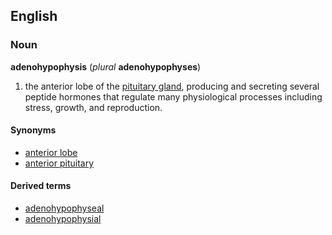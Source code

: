 {{wikipedia}}
==English==
===Noun===
'''adenohypophysis''' (''plural'' '''adenohypophyses''')

# {{anatomy}} the anterior lobe of the [[pituitary gland]], producing and secreting several peptide hormones that regulate many physiological processes including stress, growth, and reproduction.

====Synonyms====
*[[anterior lobe]]
*[[anterior pituitary]]

====Derived terms====
*[[adenohypophyseal]]
*[[adenohypophysial]]